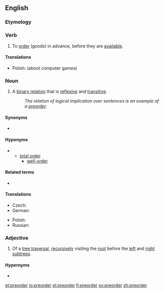 ==English==
{{wikipedia}}

===Etymology===
{{prefix|pre|order|lang=en}}

===Verb===
{{en-verb}}

# {{label|en|transitive}} To [[order]] (goods) in advance, before they are [[available]].

====Translations====
{{trans-top|to order in advance}}
* Polish: (about computer games) {{t|pl|preorderować}}
{{trans-mid}}
{{trans-bottom}}

===Noun===
{{en-noun}}

# {{label|en|set theory}} A [[binary relation]] that is [[reflexive]] and [[transitive]].
#: ''The relation of logical implication over sentences is an example of a [[preorder]].''

====Synonyms====
* {{l|en|quasiorder}}

====Hyponyms====
* {{l|en|partial order}}
** [[total order]]
*** [[well-order]]

====Related terms====
* {{l|en|preordered set}}

====Translations====
{{trans-top|binary relation}}
* Czech: {{t|cs|předuspořádání|n}}
* German: {{t|de|Präordnung|f}}
{{trans-mid}}
* Polish: {{t|pl|praporządek|m}}
* Russian: {{t|ru|предпоря́док|m}}
{{trans-bottom}}

===Adjective===
{{en-adj|-}}

# {{label|en|computing theory}} Of a [[tree traversal]], [[recursive]]ly visiting the [[root]] before the [[left]] and [[right]] [[subtree]]s.

====Hypernyms====
* {{l|en|depth-first}}

[[et:preorder]]
[[io:preorder]]
[[pl:preorder]]
[[fi:preorder]]
[[sv:preorder]]
[[zh:preorder]]